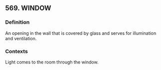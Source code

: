 ## 569. WINDOW
### Definition
An opening in the wall that is covered by glass and serves for illumination and ventilation.

### Contexts
Light comes to the room through the window.

